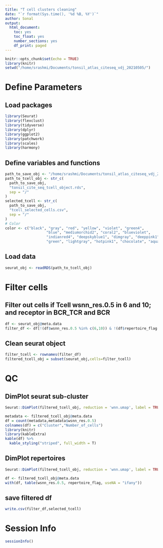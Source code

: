 ```yaml
---
title: "T cell clusters cleaning"
date: "`r format(Sys.time(), '%d %B, %Y')`"
author: Sonal 
output:
  html_document:
    toc: yes
    toc_float: yes
    number_sections: yes
    df_print: paged
---
```



```r
knitr::opts_chunk$set(echo = TRUE)
library(knitr)
setwd("/home/srashmi/Documents/tonsil_atlas_citeseq_vdj_20210505/")
```

# Define Parameters

## Load packages

```r
library(Seurat)
library(flexclust)
library(tidyverse)
library(dplyr)
library(ggplot2)
library(patchwork)
library(scales)
library(harmony)
```


## Define variables and functions

```r
path_to_save_obj <- "/home/srashmi/Documents/tonsil_atlas_citeseq_vdj_20210505/results"
path_to_tcell_obj <- str_c(
  path_to_save_obj,
  "tonsil_cite_seq_tcell_object.rds",
  sep = "/"
)
selected_tcell <- str_c(
  path_to_save_obj,
  "tcell_selected_cells.csv",
  sep = "/"
)
# Color
color <- c("black", "gray", "red", "yellow", "violet", "green4",
                   "blue", "mediumorchid2", "coral2", "blueviolet",
                   "indianred4", "deepskyblue1", "dimgray", "deeppink1",
                   "green", "lightgray", "hotpink1", "chocolate", "aquamarine", "aliceblue", "burlywood", "blueviolet")
```

## Load data

```r
seurat_obj <- readRDS(path_to_tcell_obj)
```

# Filter cells

## Filter out cells if Tcell wsnn_res.0.5 in 6 and 10; and receptor in BCR_TCR and BCR

```r
df <- seurat_obj@meta.data
filter_df <- df[!(df$wsnn_res.0.5 %in% c(6,10)) & !(df$repertoire_flag %in% c("BCR_TCR","BCR")),]
```

## Clean seurat object

```r
filter_tcell <- rownames(filter_df)
filtered_tcell_obj = subset(seurat_obj,cells=filter_tcell)
```

# QC

## DimPlot seurat sub-cluster

```r
Seurat::DimPlot(filtered_tcell_obj, reduction = 'wnn.umap', label = TRUE, repel = TRUE, label.size = 2.5, group.by = "wsnn_res.0.5")
```


```r
metadata <- filtered_tcell_obj@meta.data
df = count(metadata,metadata$wsnn_res.0.5)
colnames(df) = c("Cluster","Number_of_cells")
library(knitr)
library(kableExtra)
kable(df) %>%
  kable_styling("striped", full_width = T)

```


## DimPlot repertoires

```r
Seurat::DimPlot(filtered_tcell_obj, reduction = 'wnn.umap', label = TRUE, repel = TRUE, label.size = 2.5, group.by = "repertoire_flag")
```


```r
df <- filtered_tcell_obj@meta.data
with(df, table(wsnn_res.0.5, repertoire_flag, useNA = "ifany"))
```

## save filtered df

```r
write.csv(filter_df,selected_tcell)
```

# Session Info

```r
sessionInfo()
```

